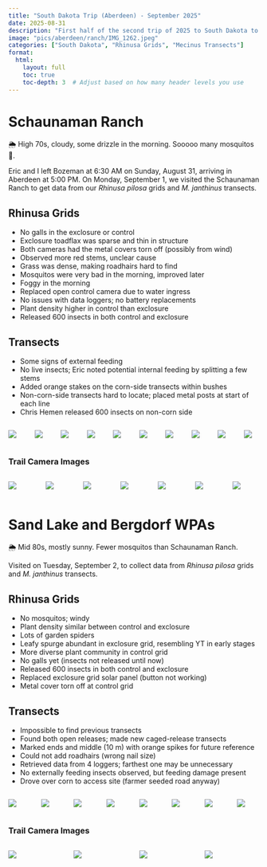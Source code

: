 ```yaml
---
title: "South Dakota Trip (Aberdeen) - September 2025"
date: 2025-08-31
description: "First half of the second trip of 2025 to South Dakota to collect data from *R. pilosa* grids and *M. janthinus* transects."
image: "pics/aberdeen/ranch/IMG_1262.jpeg"
categories: ["South Dakota", "Rhinusa Grids", "Mecinus Transects"]
format:
  html:
    layout: full
    toc: true
    toc-depth: 3  # Adjust based on how many header levels you use
---
```


<!-- <div style="text-align: center; margin-top: 2em;">
  <a class="btn-small" href="spring25spearfish.qmd" role="button">
    View the Spearfish portion of this trip here →
  </a>
</div> -->

# Schaunaman Ranch  
::: {.callout-note title="Weather"}
🌦️ High 70s, cloudy, some drizzle in the morning. Sooooo many mosquitos 🦟.
:::
 
Eric and I left Bozeman at 6:30 AM on Sunday, August 31, arriving in Aberdeen at 5:00 PM. On Monday, September 1, we visited the Schaunaman Ranch to get data from our *Rhinusa pilosa* grids and *M. janthinus* transects.

## Rhinusa Grids
- No galls in the exclosure or control
- Exclosure toadflax was sparse and thin in structure
- Both cameras had the metal covers torn off (possibly from wind)
- Observed more red stems, unclear cause
- Grass was dense, making roadhairs hard to find
- Mosquitos were very bad in the morning, improved later
- Foggy in the morning
- Replaced open control camera due to water ingress
- No issues with data loggers; no battery replacements
- Plant density higher in control than exclosure
- Released 600 insects in both control and exclosure

## Transects
- Some signs of external feeding
- No live insects; Eric noted potential internal feeding by splitting a few stems
- Added orange stakes on the corn-side transects within bushes
- Non-corn-side transects hard to locate; placed metal posts at start of each line
- Chris Hemen released 600 insects on non-corn side

:::{.columns}  

::: {.column width="33%" .px-2}
[![](pics/aberdeen/ranch/IMG_1261.jpeg)](pics/aberdeen/ranch/IMG_1261.jpeg){data-fancybox="gallery" data-caption=""}
:::

::: {.column width="33%" .px-2}
[![](pics/aberdeen/ranch/IMG_1262.jpeg)](pics/aberdeen/ranch/IMG_1262.jpeg){data-fancybox="gallery" data-caption=""}
:::

::: {.column width="33%" .px-2}
[![](pics/aberdeen/ranch/IMG_1264.jpeg)](pics/aberdeen/ranch/IMG_1264.jpeg){data-fancybox="gallery" data-caption=""}
:::

::: {.column width="33%" .px-2}
[![](pics/aberdeen/ranch/IMG_1266.jpeg)](pics/aberdeen/ranch/IMG_1266.jpeg){data-fancybox="gallery" data-caption=""}
:::

::: {.column width="33%" .px-2}
[![](pics/aberdeen/ranch/IMG_1267.jpeg)](pics/aberdeen/ranch/IMG_1267.jpeg){data-fancybox="gallery" data-caption=""}
:::

::: {.column width="33%" .px-2}
[![](pics/aberdeen/ranch/IMG_1269.jpeg)](pics/aberdeen/ranch/IMG_1269.jpeg){data-fancybox="gallery" data-caption=""}
:::

::: {.column width="33%" .px-2}
[![](pics/aberdeen/ranch/IMG_1273.jpeg)](pics/aberdeen/ranch/IMG_1273.jpeg){data-fancybox="gallery" data-caption=""}
:::

::: {.column width="33%" .px-2}
[![](pics/aberdeen/ranch/IMG_1275.jpeg)](pics/aberdeen/ranch/IMG_1275.jpeg){data-fancybox="gallery" data-caption=""}
:::

::: {.column width="33%" .px-2}
[![](pics/aberdeen/ranch/IMG_1277.jpeg)](pics/aberdeen/ranch/IMG_1277.jpeg){data-fancybox="gallery" data-caption=""}
:::

::: {.column width="33%" .px-2}
[![](pics/aberdeen/ranch/IMG_1280.jpeg)](pics/aberdeen/ranch/IMG_1280.jpeg){data-fancybox="gallery" data-caption=""}
:::

:::

### Trail Camera Images
:::{.columns}
::: {.column width="33%" .px-2}
[![](pics/aberdeen/ranch/trail cams/DSCF0002.JPG)](pics/aberdeen/ranch/trail cams/DSCF0002.JPG){data-fancybox="gallery" data-caption=""}
:::

::: {.column width="33%" .px-2}
[![](pics/aberdeen/ranch/trail cams/DSCF0051.JPG)](pics/aberdeen/ranch/trail cams/DSCF0051.JPG){data-fancybox="gallery" data-caption=""}
:::

::: {.column width="33%" .px-2}
[![](pics/aberdeen/ranch/trail cams/DSCF0053.JPG)](pics/aberdeen/ranch/trail cams/DSCF0053.JPG){data-fancybox="gallery" data-caption=""}
:::

::: {.column width="33%" .px-2}
[![](pics/aberdeen/ranch/trail cams/DSCF0081.JPG)](pics/aberdeen/ranch/trail cams/DSCF0081.JPG){data-fancybox="gallery" data-caption=""}
:::

::: {.column width="33%" .px-2}
[![](pics/aberdeen/ranch/trail cams/DSCF0084.JPG)](pics/aberdeen/ranch/trail cams/DSCF0084.JPG){data-fancybox="gallery" data-caption=""}
:::

::: {.column width="33%" .px-2}
[![](pics/aberdeen/ranch/trail cams/DSCF0087.JPG)](pics/aberdeen/ranch/trail cams/DSCF0087.JPG){data-fancybox="gallery" data-caption=""}
:::

::: {.column width="33%" .px-2}
[![](pics/aberdeen/ranch/trail cams/DSCF0164.JPG)](pics/aberdeen/ranch/trail cams/DSCF0164.JPG){data-fancybox="gallery" data-caption=""}
:::

:::


# Sand Lake and Bergdorf WPAs
::: {.callout-note title="Weather"}
🌦️ Mid 80s, mostly sunny. Fewer mosquitos than Schaunaman Ranch.
:::

Visited on Tuesday, September 2, to collect data from *Rhinusa pilosa* grids and *M. janthinus* transects.

## Rhinusa Grids
- No mosquitos; windy
- Plant density similar between control and exclosure
- Lots of garden spiders
- Leafy spurge abundant in exclosure grid, resembling YT in early stages
- More diverse plant community in control grid
- No galls yet (insects not released until now)
- Released 600 insects in both control and exclosure
- Replaced exclosure grid solar panel (button not working)
- Metal cover torn off at control grid

## Transects
- Impossible to find previous transects
- Found both open releases; made new caged-release transects
- Marked ends and middle (10 m) with orange spikes for future reference
- Could not add roadhairs (wrong nail size)
- Retrieved data from 4 loggers; farthest one may be unnecessary
- No externally feeding insects observed, but feeding damage present
- Drove over corn to access site (farmer seeded road anyway)

:::{.columns}

::: {.column width="33%" .px-2}
[![](pics/aberdeen/sand lake/IMG_1282.jpeg)](pics/aberdeen/sand lake/IMG_1282.jpeg){data-fancybox="gallery" data-caption=""}
:::

::: {.column width="33%" .px-2}
[![](pics/aberdeen/sand lake/IMG_1285.jpeg)](pics/aberdeen/sand lake/IMG_1285.jpeg){data-fancybox="gallery" data-caption=""}
:::

::: {.column width="33%" .px-2}
[![](pics/aberdeen/sand lake/IMG_1290.jpeg)](pics/aberdeen/sand lake/IMG_1290.jpeg){data-fancybox="gallery" data-caption=""}
:::

::: {.column width="33%" .px-2}
[![](pics/aberdeen/sand lake/IMG_1291.jpeg)](pics/aberdeen/sand lake/IMG_1291.jpeg){data-fancybox="gallery" data-caption=""}
:::

::: {.column width="33%" .px-2}
[![](pics/aberdeen/sand lake/IMG_1292.jpeg)](pics/aberdeen/sand lake/IMG_1292.jpeg){data-fancybox="gallery" data-caption=""}
:::

::: {.column width="33%" .px-2}
[![](pics/aberdeen/sand lake/IMG_1293.jpeg)](pics/aberdeen/sand lake/IMG_1293.jpeg){data-fancybox="gallery" data-caption=""}
:::

::: {.column width="33%" .px-2}
[![](pics/aberdeen/sand lake/IMG_1294.jpeg)](pics/aberdeen/sand lake/IMG_1294.jpeg){data-fancybox="gallery" data-caption=""}
:::

::: {.column width="33%" .px-2}
[![](pics/aberdeen/sand lake/IMG_1295.jpeg)](pics/aberdeen/sand lake/IMG_1295.jpeg){data-fancybox="gallery" data-caption=""}
:::

:::

### Trail Camera Images
:::{.columns}
::: {.column width="33%" .px-2}
[![](pics/aberdeen/sand lake/trail cams/DSCF0022.JPG)](pics/aberdeen/sand lake/trail cams/DSCF0022.JPG){data-fancybox="gallery" data-caption=""}
:::

::: {.column width="33%" .px-2}
[![](pics/aberdeen/sand lake/trail cams/DSCF0031.JPG)](pics/aberdeen/sand lake/trail cams/DSCF0031.JPG){data-fancybox="gallery" data-caption=""}
:::

::: {.column width="33%" .px-2}
[![](pics/aberdeen/sand lake/trail cams/DSCF0032.JPG)](pics/aberdeen/sand lake/trail cams/DSCF0032.JPG){data-fancybox="gallery" data-caption=""}
:::

::: {.column width="33%" .px-2}
[![](pics/aberdeen/sand lake/trail cams/DSCF0245.JPG)](pics/aberdeen/sand lake/trail cams/DSCF0245.JPG){data-fancybox="gallery" data-caption=""}
:::
:::




